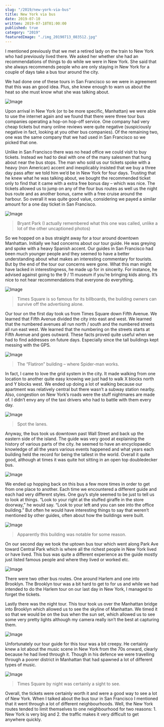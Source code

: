 ```yaml
---
slug: "/2019/new-york-via-bus"
title: New York via bus
date: 2019-07-10
written: 2019-07-18T01:00:00
published: true
category: "2019"
featuredImage: "./img_20190713_083512.jpg"
---
```


I mentioned previously that we met a retired lady on the train to New York who had previously lived there. We asked her whether she had an recommendations of things to do while we were in New York. She said that she always recommends people who are only staying in New York for a couple of days take a bus tour around the city.

We had done one of these tours in San Francisco so we were in agreement that this was an good idea. Plus, she knew enough to warn us about the heat so she must know what she was talking about.

![Image](img_20190710_044807.jpg)

Upon arrival in New York (or to be more specific, Manhattan) we were able to use the internet again and we found that there were three tour bus companies operating a hop-on hop-off service. One company had very cheap tickets but many online reviews were quite negative (suspiciously negative in fact, looking at you other bus companies). Of the remaining two, one was the same company that we had used in San Francisco so we picked that one.

Unlike in San Francisco there was no head office we could visit to buy tickets. Instead we had to deal with one of the many salesmen that hung about near the bus stops. The man who sold us our tickets spoke with a heavy (non American) accent and inexplicably insisted that we buy a three day pass after we told him we’d be in New York for four days. Trusting that he knew what he was talking about, we bought the recommended ticket only to find that it came with a extra free bonus day – which was nice. The tickets allowed us to jump on any of the four bus routes as well us the night bus route and as another bonus, came with a free cruise around the harbour. So overall it was quite good value, considering we payed a similar amount for a one day ticket in San Francisco.

![Image](img_20190710_041305.jpg)

> Bryant Park (I actually remembered what this one was called, unlike a lot of the other uncaptioned photos)

So we hopped on a bus straight away for a tour around downtown Manhattan. Initially we had concerns about our tour guide. He was greying and spoke with a heavy Spanish accent. Our guides in San Francisco had been much younger people and they seemed to have a better understanding about what makes an interesting commentary for tourists. But by the end of the tour our concerns were gone. What this man might have lacked in interestingness, he made up for in sincerity. For instance, he advised against going to the 9 / 11 museum if you’re bringing kids along. It’s nice to not hear recommendations that everyone do everything.

![Image](img_20190710_035606.jpg)

> Times Square is so famous for its billboards, the building owners can survive off the advertising alone.

Our tour on the first day took us from Times Square down Fifth Avenue. We learned that Fifth Avenue divided the city into east and west. We learned that the numbered avenues all run north / south and the numbered streets all run east west. We learned that the numbering on the streets starts at Fifth Avenue and goes outward. These facts proved quite useful when we had to find addresses on future days. Especially since the tall buildings kept messing with the GPS.

![Image](img_20190710_042413.jpg)

> The “Flatiron” building – where Spider-man works.

In fact, I came to love the grid system in the city. It made walking from one location to another quite easy knowing we just had to walk X blocks north and Y blocks west. We ended up doing a lot of walking because our apartment was relatively central but there wasn’t a subway station nearby. Also, congestion on New York’s roads were the stuff nightmares are made of. I didn’t envy any of the taxi drivers who had to battle with them every day.

![Image](img_20190711_033248.jpg)

> Spot the lanes.

Anyway, the bus took us downtown past Wall Street and back up the eastern side of the island. The guide was very good at explaining the history of various parts of the city. he seemed to have an encyclopaedic knowledge of all the years various events happened and what years each building held the record for being the tallest in the world. Overall it quite good, although at times it was quite hot sitting in an open top doubledecker bus.

![Image](img_20190710_051722.jpg)

We ended up hopping back on this bus a few more times in order to get from one place to another. Each time we encountered a different guide and each had very different styles. One guy’s style seemed to be just to tell us to look at things. “Look to your right at the stuffed giraffe in the store doorway,” he would say. “Look to your left and you can see into the office building.” But often he would have interesting things to say that weren’t mentioned by other guides, often about how the buildings were built.

![Image](img_20190711_004726.jpg)

> Apparently this building was notable for some reason.

On our second day we took the uptown bus tour which went along Park Ave toward Central Park which is where all the richest people in New York lived or have lived. This bus was quite a different experience as the guide mostly just listed famous people and where they lived or worked etc.

![Image](img_20190711_040859.jpg)

There were two other bus routes. One around Harlem and one into Brooklyn. The Brooklyn tour was a bit hard to get to for us and while we had intended to do the Harlem tour on our last day in New York, I managed to forget the tickets.

Lastly there was the night tour. This tour took us over the Manhattan bridge into Brooklyn which allowed us to see the skyline of Manhattan. We timed it so that we would be on the bus when the sun set, which allowed us to see some very pretty lights although my camera really isn’t the best at capturing them.

![Image](img_20190713_084241.jpg)

Unfortunately our tour guide for this tour was a bit creepy. He certainly knew a lot about the music scene in New York from the 70s onward, clearly because he had lived through it. Though in his defence we were travelling through a poorer district in Manhattan that had spawned a lot of different types of music.

![Image](img_20190713_083512.jpg)

> Times Square by night was certainly a sight to see.

Overall, the tickets were certainly worth it and were a good way to see a lot of New York. When I talked about the bus tour in San Francisco I mentioned that it went through a lot of different neighbourhoods. Well, the New York routes tended to limit themselves to one neighbourhood for two reasons: 1. New York is very big and 2. the traffic makes it very difficult to get anywhere quickly.